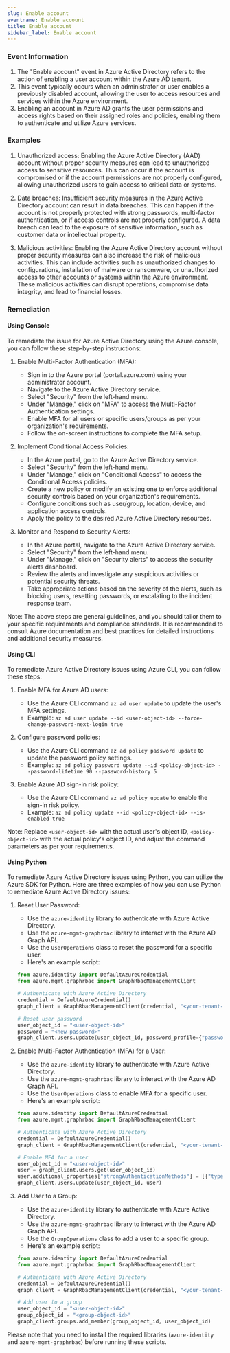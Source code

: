 ```yaml
--- 
slug: Enable account
eventname: Enable account
title: Enable account
sidebar_label: Enable account
---
```

                       
### Event Information

1. The "Enable account" event in Azure Active Directory refers to the action of enabling a user account within the Azure AD tenant.
2. This event typically occurs when an administrator or user enables a previously disabled account, allowing the user to access resources and services within the Azure environment.
3. Enabling an account in Azure AD grants the user permissions and access rights based on their assigned roles and policies, enabling them to authenticate and utilize Azure services.


### Examples

1. Unauthorized access: Enabling the Azure Active Directory (AAD) account without proper security measures can lead to unauthorized access to sensitive resources. This can occur if the account is compromised or if the account permissions are not properly configured, allowing unauthorized users to gain access to critical data or systems.

2. Data breaches: Insufficient security measures in the Azure Active Directory account can result in data breaches. This can happen if the account is not properly protected with strong passwords, multi-factor authentication, or if access controls are not properly configured. A data breach can lead to the exposure of sensitive information, such as customer data or intellectual property.

3. Malicious activities: Enabling the Azure Active Directory account without proper security measures can also increase the risk of malicious activities. This can include activities such as unauthorized changes to configurations, installation of malware or ransomware, or unauthorized access to other accounts or systems within the Azure environment. These malicious activities can disrupt operations, compromise data integrity, and lead to financial losses.

### Remediation

#### Using Console

To remediate the issue for Azure Active Directory using the Azure console, you can follow these step-by-step instructions:

1. Enable Multi-Factor Authentication (MFA):
   - Sign in to the Azure portal (portal.azure.com) using your administrator account.
   - Navigate to the Azure Active Directory service.
   - Select "Security" from the left-hand menu.
   - Under "Manage," click on "MFA" to access the Multi-Factor Authentication settings.
   - Enable MFA for all users or specific users/groups as per your organization's requirements.
   - Follow the on-screen instructions to complete the MFA setup.

2. Implement Conditional Access Policies:
   - In the Azure portal, go to the Azure Active Directory service.
   - Select "Security" from the left-hand menu.
   - Under "Manage," click on "Conditional Access" to access the Conditional Access policies.
   - Create a new policy or modify an existing one to enforce additional security controls based on your organization's requirements.
   - Configure conditions such as user/group, location, device, and application access controls.
   - Apply the policy to the desired Azure Active Directory resources.

3. Monitor and Respond to Security Alerts:
   - In the Azure portal, navigate to the Azure Active Directory service.
   - Select "Security" from the left-hand menu.
   - Under "Manage," click on "Security alerts" to access the security alerts dashboard.
   - Review the alerts and investigate any suspicious activities or potential security threats.
   - Take appropriate actions based on the severity of the alerts, such as blocking users, resetting passwords, or escalating to the incident response team.

Note: The above steps are general guidelines, and you should tailor them to your specific requirements and compliance standards. It is recommended to consult Azure documentation and best practices for detailed instructions and additional security measures.

#### Using CLI

To remediate Azure Active Directory issues using Azure CLI, you can follow these steps:

1. Enable MFA for Azure AD users:
   - Use the Azure CLI command `az ad user update` to update the user's MFA settings.
   - Example: `az ad user update --id <user-object-id> --force-change-password-next-login true`

2. Configure password policies:
   - Use the Azure CLI command `az ad policy password update` to update the password policy settings.
   - Example: `az ad policy password update --id <policy-object-id> --password-lifetime 90 --password-history 5`

3. Enable Azure AD sign-in risk policy:
   - Use the Azure CLI command `az ad policy update` to enable the sign-in risk policy.
   - Example: `az ad policy update --id <policy-object-id> --is-enabled true`

Note: Replace `<user-object-id>` with the actual user's object ID, `<policy-object-id>` with the actual policy's object ID, and adjust the command parameters as per your requirements.

#### Using Python

To remediate Azure Active Directory issues using Python, you can utilize the Azure SDK for Python. Here are three examples of how you can use Python to remediate Azure Active Directory issues:

1. Reset User Password:
   - Use the `azure-identity` library to authenticate with Azure Active Directory.
   - Use the `azure-mgmt-graphrbac` library to interact with the Azure AD Graph API.
   - Use the `UserOperations` class to reset the password for a specific user.
   - Here's an example script:

   ```python
   from azure.identity import DefaultAzureCredential
   from azure.mgmt.graphrbac import GraphRbacManagementClient

   # Authenticate with Azure Active Directory
   credential = DefaultAzureCredential()
   graph_client = GraphRbacManagementClient(credential, "<your-tenant-id>")

   # Reset user password
   user_object_id = "<user-object-id>"
   password = "<new-password>"
   graph_client.users.update(user_object_id, password_profile={"password": password})
   ```

2. Enable Multi-Factor Authentication (MFA) for a User:
   - Use the `azure-identity` library to authenticate with Azure Active Directory.
   - Use the `azure-mgmt-graphrbac` library to interact with the Azure AD Graph API.
   - Use the `UserOperations` class to enable MFA for a specific user.
   - Here's an example script:

   ```python
   from azure.identity import DefaultAzureCredential
   from azure.mgmt.graphrbac import GraphRbacManagementClient

   # Authenticate with Azure Active Directory
   credential = DefaultAzureCredential()
   graph_client = GraphRbacManagementClient(credential, "<your-tenant-id>")

   # Enable MFA for a user
   user_object_id = "<user-object-id>"
   user = graph_client.users.get(user_object_id)
   user.additional_properties["strongAuthenticationMethods"] = [{"type": "microsoftAuthenticator"}]
   graph_client.users.update(user_object_id, user)
   ```

3. Add User to a Group:
   - Use the `azure-identity` library to authenticate with Azure Active Directory.
   - Use the `azure-mgmt-graphrbac` library to interact with the Azure AD Graph API.
   - Use the `GroupOperations` class to add a user to a specific group.
   - Here's an example script:

   ```python
   from azure.identity import DefaultAzureCredential
   from azure.mgmt.graphrbac import GraphRbacManagementClient

   # Authenticate with Azure Active Directory
   credential = DefaultAzureCredential()
   graph_client = GraphRbacManagementClient(credential, "<your-tenant-id>")

   # Add user to a group
   user_object_id = "<user-object-id>"
   group_object_id = "<group-object-id>"
   graph_client.groups.add_member(group_object_id, user_object_id)
   ```

Please note that you need to install the required libraries (`azure-identity` and `azure-mgmt-graphrbac`) before running these scripts.


 